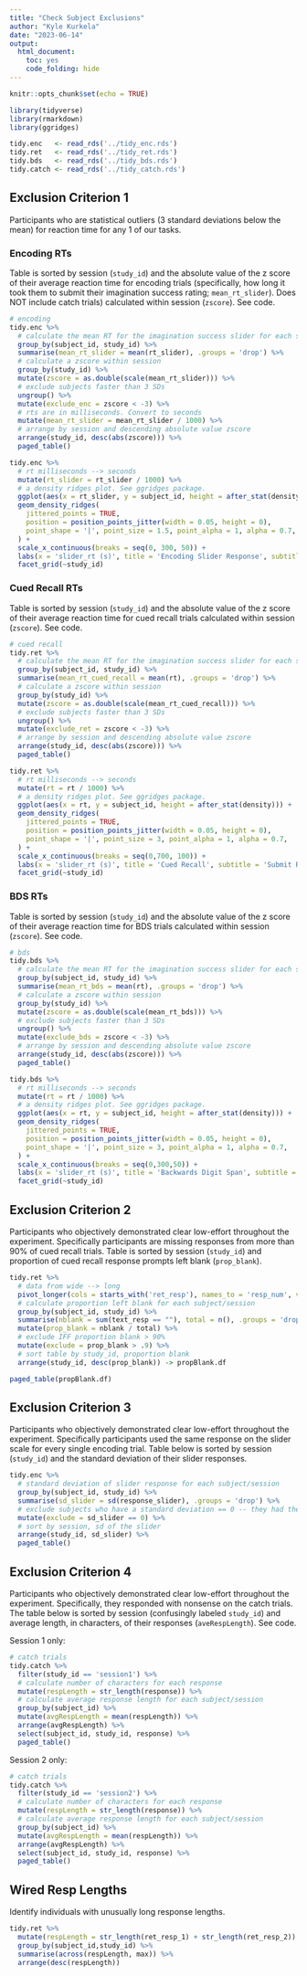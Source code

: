```yaml
---
title: "Check Subject Exclusions"
author: "Kyle Kurkela"
date: "2023-06-14"
output: 
  html_document: 
    toc: yes
    code_folding: hide
---
```


```r
knitr::opts_chunk$set(echo = TRUE)

library(tidyverse)
library(rmarkdown)
library(ggridges)

tidy.enc   <- read_rds('../tidy_enc.rds')
tidy.ret   <- read_rds('../tidy_ret.rds')
tidy.bds   <- read_rds('../tidy_bds.rds')
tidy.catch <- read_rds('../tidy_catch.rds')
```

## Exclusion Criterion 1

Participants who are statistical outliers (3 standard deviations below the mean)
for reaction time for any 1 of our tasks.

### Encoding RTs

Table is sorted by session (`study_id`) and the absolute value of the z score of their average reaction time for encoding trials (specifically, how long it took them to submit their imagination success rating; `mean_rt_slider`). Does NOT include catch trials) calculated within session (`zscore`). See code.  

```r
# encoding
tidy.enc %>%
  # calculate the mean RT for the imagination success slider for each subject/session
  group_by(subject_id, study_id) %>%
  summarise(mean_rt_slider = mean(rt_slider), .groups = 'drop') %>%
  # calculate a zscore within session
  group_by(study_id) %>%
  mutate(zscore = as.double(scale(mean_rt_slider))) %>%
  # exclude subjects faster than 3 SDs
  ungroup() %>%
  mutate(exclude_enc = zscore < -3) %>%
  # rts are in milliseconds. Convert to seconds
  mutate(mean_rt_slider = mean_rt_slider / 1000) %>%
  # arrange by session and descending absolute value zscore
  arrange(study_id, desc(abs(zscore))) %>%
  paged_table()
```

```r
tidy.enc %>%
  # rt milliseconds --> seconds
  mutate(rt_slider = rt_slider / 1000) %>%
  # a density ridges plot. See ggridges package.
  ggplot(aes(x = rt_slider, y = subject_id, height = after_stat(density))) +
  geom_density_ridges(
    jittered_points = TRUE,
    position = position_points_jitter(width = 0.05, height = 0),
    point_shape = '|', point_size = 1.5, point_alpha = 1, alpha = 0.7,
  ) +
  scale_x_continuous(breaks = seq(0, 300, 50)) +
  labs(x = 'slider_rt (s)', title = 'Encoding Slider Response', subtitle = 'RT Distributions') +
  facet_grid(~study_id)
```

### Cued Recall RTs

Table is sorted by session (`study_id`) and the absolute value of the z score of their average reaction time for cued recall trials calculated within session (`zscore`). See code.  

```r
# cued recall
tidy.ret %>%
  # calculate the mean RT for the imagination success slider for each subject/session
  group_by(subject_id, study_id) %>%
  summarise(mean_rt_cued_recall = mean(rt), .groups = 'drop') %>%
  # calculate a zscore within session
  group_by(study_id) %>%
  mutate(zscore = as.double(scale(mean_rt_cued_recall))) %>%
  # exclude subjects faster than 3 SDs
  ungroup() %>%
  mutate(exclude_ret = zscore < -3) %>%
  # arrange by session and descending absolute value zscore
  arrange(study_id, desc(abs(zscore))) %>%
  paged_table()
```

```r
tidy.ret %>%
  # rt milliseconds --> seconds
  mutate(rt = rt / 1000) %>%
  # a density ridges plot. See ggridges package.
  ggplot(aes(x = rt, y = subject_id, height = after_stat(density))) +
  geom_density_ridges(
    jittered_points = TRUE,
    position = position_points_jitter(width = 0.05, height = 0),
    point_shape = '|', point_size = 3, point_alpha = 1, alpha = 0.7,
  ) +
  scale_x_continuous(breaks = seq(0,700, 100)) +
  labs(x = 'slider_rt (s)', title = 'Cued Recall', subtitle = 'Submit RT Distributions') +
  facet_grid(~study_id)
```

### BDS RTs

Table is sorted by session (`study_id`) and the absolute value of the z score of their average reaction time for BDS trials calculated within session (`zscore`). See code.  

```r
# bds
tidy.bds %>%
  # calculate the mean RT for the imagination success slider for each subject/session
  group_by(subject_id, study_id) %>%
  summarise(mean_rt_bds = mean(rt), .groups = 'drop') %>%
  # calculate a zscore within session
  group_by(study_id) %>%
  mutate(zscore = as.double(scale(mean_rt_bds))) %>%
  # exclude subjects faster than 3 SDs
  ungroup() %>%
  mutate(exclude_bds = zscore < -3) %>%
  # arrange by session and descending absolute value zscore
  arrange(study_id, desc(abs(zscore))) %>%
  paged_table()
```

```r
tidy.bds %>%
  # rt milliseconds --> seconds
  mutate(rt = rt / 1000) %>%
  # a density ridges plot. See ggridges package.
  ggplot(aes(x = rt, y = subject_id, height = after_stat(density))) +
  geom_density_ridges(
    jittered_points = TRUE,
    position = position_points_jitter(width = 0.05, height = 0),
    point_shape = '|', point_size = 3, point_alpha = 1, alpha = 0.7,
  ) +
  scale_x_continuous(breaks = seq(0,300,50)) +
  labs(x = 'slider_rt (s)', title = 'Backwards Digit Span', subtitle = 'RT Distributions') +
  facet_grid(~study_id)
```


## Exclusion Criterion 2

Participants who objectively demonstrated clear low-effort throughout the experiment. Specifically participants are missing responses from more than 90% of cued recall trials. Table is sorted by session (`study_id`) and proportion of cued recall response prompts left blank (`prop_blank`).    

```r
tidy.ret %>%
  # data from wide --> long
  pivot_longer(cols = starts_with('ret_resp'), names_to = 'resp_num', values_to = 'text_resp') %>%
  # calculate proportion left blank for each subject/session
  group_by(subject_id, study_id) %>%
  summarise(nblank = sum(text_resp == ""), total = n(), .groups = 'drop') %>%
  mutate(prop_blank = nblank / total) %>%
  # exclude IFF proportion blank > 90%
  mutate(exclude = prop_blank > .9) %>%
  # sort table by study_id, proportion blank
  arrange(study_id, desc(prop_blank)) -> propBlank.df

paged_table(propBlank.df)
```

## Exclusion Criterion 3

Participants who objectively demonstrated clear low-effort throughout the experiment. Specifically participants used the same response on the slider scale for every single encoding trial. Table below is sorted by session (`study_id`) and the standard deviation of their slider responses.  

```r
tidy.enc %>%
  # standard deviation of slider response for each subject/session
  group_by(subject_id, study_id) %>%
  summarise(sd_slider = sd(response_slider), .groups = 'drop') %>%
  # exclude subjects who have a standard deviation == 0 -- they had the same response every time
  mutate(exclude = sd_slider == 0) %>%
  # sort by session, sd of the slider
  arrange(study_id, sd_slider) %>%
  paged_table()
```

## Exclusion Criterion 4

Participants who objectively demonstrated clear low-effort throughout the experiment. Specifically, they responded with nonsense on the catch trials. The table below is sorted by session (confusingly labeled `study_id`) and average length, in characters, of their responses (`aveRespLength`). See code.

Session 1 only:

```r
# catch trials
tidy.catch %>%
  filter(study_id == 'session1') %>%
  # calculate number of characters for each response
  mutate(respLength = str_length(response)) %>%
  # calculate average response length for each subject/session
  group_by(subject_id) %>%
  mutate(avgRespLength = mean(respLength)) %>% 
  arrange(avgRespLength) %>%
  select(subject_id, study_id, response) %>%
  paged_table()
```

Session 2 only:

```r
# catch trials
tidy.catch %>%
  filter(study_id == 'session2') %>%
  # calculate number of characters for each response
  mutate(respLength = str_length(response)) %>%
  # calculate average response length for each subject/session
  group_by(subject_id) %>%
  mutate(avgRespLength = mean(respLength)) %>% 
  arrange(avgRespLength) %>%
  select(subject_id, study_id, response) %>%
  paged_table()
```


## Wired Resp Lengths

Identify individuals with unusually long response lengths.

```r
tidy.ret %>% 
  mutate(respLength = str_length(ret_resp_1) + str_length(ret_resp_2)) %>% 
  group_by(subject_id,study_id) %>% 
  summarise(across(respLength, max)) %>% 
  arrange(desc(respLength))
```
